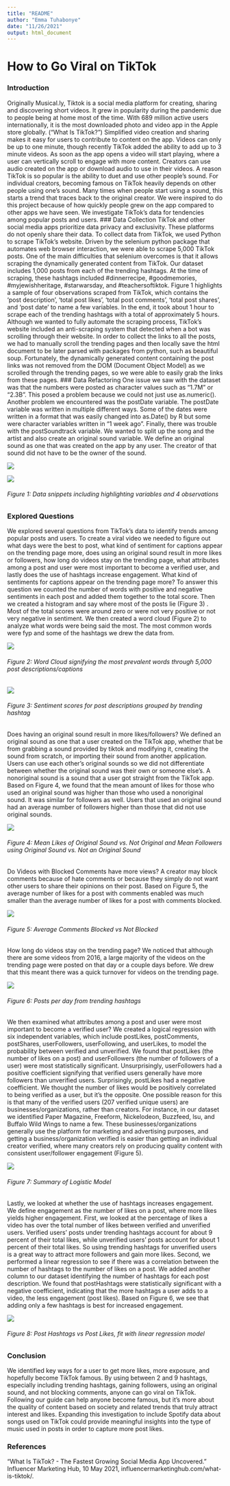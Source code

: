 ---
title: "README"
author: "Emma Tuhabonye"
date: "11/26/2021"
output: html_document
---

# How to Go Viral on TikTok
### Introduction
Originally Musical.ly, Tiktok is a social media platform for creating, sharing and discovering short videos. It grew in popularity during the pandemic due to people being at home most of the time. With 689 million active users internationally, it is the most downloaded photo and video app in the Apple store globally.  (“What Is TikTok? ”) Simplified video creation and sharing makes it easy for users to contribute to content on the app. Videos can only be up to one minute, though recently TikTok added the ability to add up to 3 minute videos. As soon as the app opens a video will start playing, where a user can vertically scroll to engage with more content. Creators can use audio created on the app or download audio to use in their videos. A reason TikTok is so popular is the ability to duet and use other people’s sound. For individual creators, becoming famous on TikTok heavily depends on other people using one’s sound. Many times when people start using a sound, this starts a trend that traces back to the original creator. We were inspired to do this project because of how quickly people grew on the app compared to other apps we have seen. We investigate TikTok’s data for tendencies among popular posts and users.
### Data Collection
TikTok and other social media apps prioritize data privacy and exclusivity. These platforms do not openly share their data. To collect data from TikTok, we used Python to scrape TikTok’s website. Driven by the selenium python package that automates web browser interaction, we were able to scrape 5,000 TikTok posts. One of the main difficulties that selenium overcomes is that it allows scraping the dynamically generated content from TikTok. Our dataset includes 1,000 posts from each of the trending hashtags. At the time of scraping, these hashtags included #dinnerrecipe, #goodmemories, #myjewishheritage, #starwarsday, and #teachersoftiktok. Figure 1 highlights a sample of four observations scraped from TikTok, which contains the ‘post description’, ‘total post likes’, ‘total post comments’, ‘total post shares’, and ‘post date’ to name a few variables. In the end, it took about 1 hour to scrape each of the trending hashtags with a total of approximately 5 hours.
Although we wanted to fully automate the scraping process, TikTok’s website included an anti-scraping system that detected when a bot was scrolling through their website. In order to collect the links to all the posts, we had to manually scroll the trending pages and then locally save the html document to be later parsed with packages from python, such as beautiful soup. Fortunately, the dynamically generated content containing the post links was not removed from the DOM (Document Object Model) as we scrolled through the trending pages, so we were able to easily grab the links from these pages.
### Data Refactoring
One issue we saw with the dataset was that the numbers were posted as character values such as “1.7M” or “2.3B”. This posed a problem because we could not just use as.numeric(). Another problem we encountered was the postDate variable. The postDate variable was written in multiple different ways. Some of the dates were written in a format that was easily changed into as.Date() by R but some were character variables written in “1 week ago”. Finally, there was trouble with the postSoundtrack variable. We wanted to split up the song and the artist and also create an original sound variable. We define an original sound as one that was created on the app by any user. The creator of that sound did not have to be the owner of the sound.

<img src="C:\Users\emmat\Pictures\Figure1a.jpg">

<img src="C:\Users\emmat\Pictures\Figure1b.jpg">

###### Figure 1: Data snippets including highlighting variables and 4 observations
 
### Explored Questions
We explored several questions from TikTok’s data to identify trends among popular posts and users. To create a viral video we needed to figure out what days were the best to post, what kind of sentiment for captions appear on the trending page more, does using an original sound result in more likes or followers, how long do videos stay on the trending page, what attributes among a post and user were most important to become a verified user, and lastly does the use of hashtags increase engagement.
What kind of sentiments for captions appear on the trending page more? To answer this question we counted the number of words with positive and negative sentiments in each post and added them together to the total score. Then we created a histogram and say where most of the posts lie (Figure 3) . Most of the total scores were around zero or were not very positive or not very negative in sentiment. We then created a word cloud (Figure 2) to analyze what words were being said the most. The most common words were fyp and some of the hashtags we drew the data from.

<img src="C:\Users\emmat\Pictures\Figure2.jpg">

###### Figure 2: Word Cloud signifying the most prevalent words through 5,000 post descriptions/captions

<img src="C:\Users\emmat\Pictures\Figure3.jpg">

###### Figure 3: Sentiment scores for post descriptions grouped by trending hashtag
 
Does having an original sound result in more likes/followers? We defined an original sound as one that a user created on the TikTok app, whether that be from grabbing a sound provided by tiktok and modifying it, creating the sound from scratch, or importing their sound from another application. Users can use each other's original sounds so we did not differentiate between whether the original sound was their own or someone else's. A nonoriginal sound is a sound that a user got straight from the TikTok app. Based on Figure 4, we found that the mean amount of likes for those who used an original sound was higher than those who used a nonoriginal sound. It was similar for followers as well. Users that used an original sound had an average number of followers higher than those that did not use original sounds.

<img src="C:\Users\emmat\Pictures\Figure4.jpg">

###### Figure 4: Mean Likes of Original Sound vs. Not Original and Mean Followers using Original Sound vs. Not an Original Sound
Do Videos with Blocked Comments have more views? A creator may block comments because of hate comments or because they simply do not want other users to share their opinions on their post. Based on Figure 5, the average number of likes for a post with comments enabled was much smaller than the average number of likes for a post with comments blocked.

<img src="C:\Users\emmat\Pictures\Figure5.jpg">

###### Figure 5: Average Comments Blocked vs Not Blocked
How long do videos stay on the trending page? We noticed that although there are some videos from 2016, a large majority of the videos on the trending page were posted on that day or a couple days before. We drew that this meant there was a quick turnover for videos on the trending page.

<img src="C:\Users\emmat\Pictures\Figure6.jpg">

###### Figure 6: Posts per day from trending hashtags
 
We then examined what attributes among a post and user were most important to become a verified user? We created a logical regression with six independent variables, which include postLikes, postComments, postShares, userFollowers, userFollowing, and userLikes, to model the probability between verified and unverified. We found that postLikes (the number of likes on a post) and userFollowers (the number of followers of a user) were most statistically significant. Unsurprisingly, userFollowers had a positive coefficient signifying that verified users generally have more followers than unverified users. Surprisingly, postLikes had a negative coefficient. We thought the number of likes would be positively correlated to being verified as a user, but it’s the opposite. One possible reason for this is that many of the verified users (207 verified unique users) are businesses/organizations, rather than creators. For instance, in our dataset we identified Paper Magazine, Freeform, Nickelodeon, Buzzfeed, lsu, and Buffalo Wild Wings to name a few. These businesses/organizations generally use the platform for marketing and advertising purposes, and getting a business/organization verified is easier than getting an individual creator verified, where many creators rely on producing quality content with consistent user/follower engagement (Figure 5).

<img src="C:\Users\emmat\Pictures\Figure7.jpg">

###### Figure 7: Summary of Logistic Model
 
Lastly, we looked at whether the use of hashtags increases engagement. We define engagement as the number of likes on a post, where more likes yields higher engagement. First, we looked at the percentage of likes a video has over the total number of likes between verified and unverified users. Verified users’ posts under trending hashtags account for about 9 percent of their total likes, while unverified users’ posts account for about 1 percent of their total likes. So using trending hashtags for unverified users is a great way to attract more followers and gain more likes. Second, we performed a linear regression  to see if there was a correlation between the number of hashtags to the number of likes on a post. We added another column to our dataset identifying the number of hashtags for each post description. We found that postHashtags were statistically significant with a negative coefficient, indicating that the more hashtags a user adds to a video, the less engagement (post likes). Based on Figure 6, we see that adding only a few hashtags is best for increased engagement.

<img src="C:\Users\emmat\Pictures\Figure8.jpg">

###### Figure 8: Post Hashtags vs Post Likes, fit with linear regression model
 
### Conclusion
We identified key ways for a user to get more likes, more exposure, and hopefully become TikTok famous. By using between 2 and 9 hashtags, especially including trending hashtags, gaining followers, using an original sound, and not blocking comments, anyone can go viral on TikTok. Following our guide can help anyone become famous, but it's more about the quality of content based on society and related trends that truly attract interest and likes. Expanding this investigation to include Spotify data about songs used on TikTok could provide meaningful insights into the type of music used in posts in order to capture more post likes.
 
 
### References
“What Is TikTok? - The Fastest Growing Social Media App Uncovered.” Influencer Marketing Hub, 10 May 2021, influencermarketinghub.com/what-is-tiktok/.
